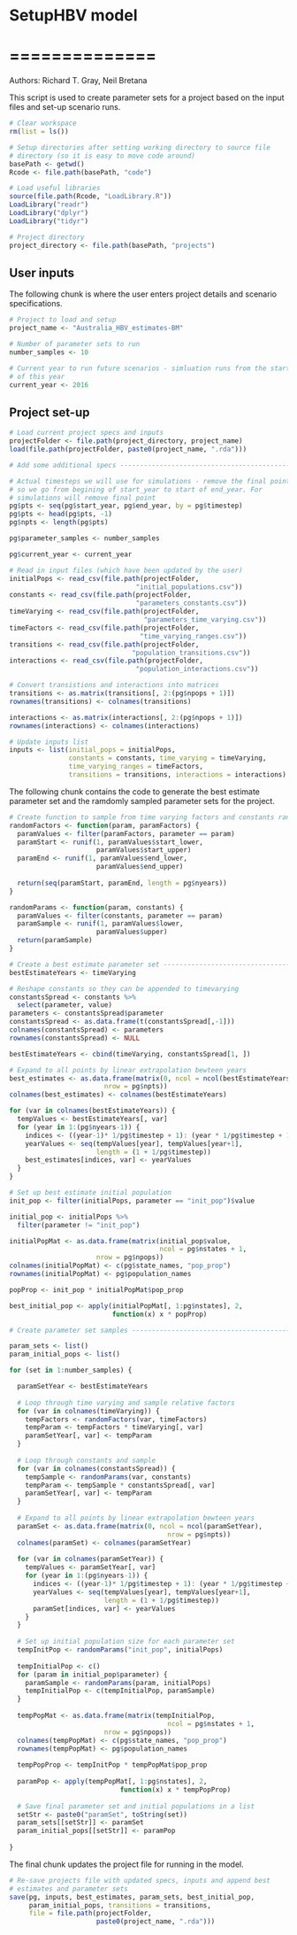 # SetupHBV model 
# ==============

Authors: Richard T. Gray, Neil Bretana

This script is used to create parameter sets for a project based on the 
input files and set-up scenario runs. 

```r
# Clear workspace
rm(list = ls()) 

# Setup directories after setting working directory to source file 
# directory (so it is easy to move code around)
basePath <- getwd()
Rcode <- file.path(basePath, "code")

# Load useful libraries
source(file.path(Rcode, "LoadLibrary.R"))
LoadLibrary("readr")
LoadLibrary("dplyr")
LoadLibrary("tidyr")

# Project directory
project_directory <- file.path(basePath, "projects")

```

## User inputs

The following chunk is where the user enters project details and
scenario specifications. 

```r

# Project to load and setup
project_name <- "Australia_HBV_estimates-BM"

# Number of parameter sets to run
number_samples <- 10

# Current year to run future scenarios - simluation runs from the start
# of this year
current_year <- 2016

```

## Project set-up



```r

# Load current project specs and inputs
projectFolder <- file.path(project_directory, project_name)
load(file.path(projectFolder, paste0(project_name, ".rda")))

# Add some additional specs -----------------------------------------------

# Actual timesteps we will use for simulations - remove the final point
# so we go from begining of start_year to start of end_year. For 
# simulations will remove final point
pg$pts <- seq(pg$start_year, pg$end_year, by = pg$timestep)
pg$pts <- head(pg$pts, -1)
pg$npts <- length(pg$pts)

pg$parameter_samples <- number_samples

pg$current_year <- current_year

# Read in input files (which have been updated by the user)
initialPops <- read_csv(file.path(projectFolder,
                                "initial_populations.csv"))
constants <- read_csv(file.path(projectFolder,
                                "parameters_constants.csv"))
timeVarying <- read_csv(file.path(projectFolder,
                                  "parameters_time_varying.csv"))
timeFactors <- read_csv(file.path(projectFolder,
                                 "time_varying_ranges.csv"))
transitions <- read_csv(file.path(projectFolder,
                               "population_transitions.csv"))
interactions <- read_csv(file.path(projectFolder,
                                "population_interactions.csv"))

# Convert transistions and interactions into matrices
transitions <- as.matrix(transitions[, 2:(pg$npops + 1)])
rownames(transitions) <- colnames(transitions)

interactions <- as.matrix(interactions[, 2:(pg$npops + 1)])
rownames(interactions) <- colnames(interactions)

# Update inputs list
inputs <- list(initial_pops = initialPops, 
               constants = constants, time_varying = timeVarying,
               time_varying_ranges = timeFactors,
               transitions = transitions, interactions = interactions)

```
  
The following chunk contains the code to generate the best estimate 
parameter set and the ramdomly sampled parameter sets for the project.
  
```r

# Create function to sample from time varying factors and constants range
randomFactors <- function(param, paramFactors) { 
  paramValues <- filter(paramFactors, parameter == param)
  paramStart <- runif(1, paramValues$start_lower, 
                      paramValues$start_upper)
  paramEnd <- runif(1, paramValues$end_lower, 
                      paramValues$end_upper)
  
  return(seq(paramStart, paramEnd, length = pg$nyears))
}

randomParams <- function(param, constants) { 
  paramValues <- filter(constants, parameter == param)
  paramSample <- runif(1, paramValues$lower, 
                      paramValues$upper)
  return(paramSample)
} 

# Create a best estimate parameter set -----------------------------------
bestEstimateYears <- timeVarying

# Reshape constants so they can be appended to timevarying
constantsSpread <- constants %>%
  select(parameter, value)
parameters <- constantsSpread$parameter
constantsSpread <- as.data.frame(t(constantsSpread[,-1]))
colnames(constantsSpread) <- parameters
rownames(constantsSpread) <- NULL

bestEstimateYears <- cbind(timeVarying, constantsSpread[1, ])

# Expand to all points by linear extrapolation bewteen years
best_estimates <- as.data.frame(matrix(0, ncol = ncol(bestEstimateYears), 
                        nrow = pg$npts))
colnames(best_estimates) <- colnames(bestEstimateYears)

for (var in colnames(bestEstimateYears)) {
  tempValues <- bestEstimateYears[, var]
  for (year in 1:(pg$nyears-1)) {
    indices <- ((year-1)* 1/pg$timestep + 1): (year * 1/pg$timestep + 1)
    yearValues <- seq(tempValues[year], tempValues[year+1], 
                      length = (1 + 1/pg$timestep))
    best_estimates[indices, var] <- yearValues
  }  
}

# Set up best estimate initial population
init_pop <- filter(initialPops, parameter == "init_pop")$value

initial_pop <- initialPops %>%
  filter(parameter != "init_pop")

initialPopMat <- as.data.frame(matrix(initial_pop$value, 
                                      ncol = pg$nstates + 1,  
                      nrow = pg$npops))
colnames(initialPopMat) <- c(pg$state_names, "pop_prop")
rownames(initialPopMat) <- pg$population_names

popProp <- init_pop * initialPopMat$pop_prop

best_initial_pop <- apply(initialPopMat[, 1:pg$nstates], 2, 
                          function(x) x * popProp)

# Create parameter set samples --------------------------------------------

param_sets <- list()
param_initial_pops <- list()

for (set in 1:number_samples) {

  paramSetYear <- bestEstimateYears
  
  # Loop through time varying and sample relative factors
  for (var in colnames(timeVarying)) {
    tempFactors <- randomFactors(var, timeFactors)
    tempParam <- tempFactors * timeVarying[, var]
    paramSetYear[, var] <- tempParam
  }
  
  # Loop through constants and sample
  for (var in colnames(constantsSpread)) {
    tempSample <- randomParams(var, constants)
    tempParam <- tempSample * constantsSpread[, var]
    paramSetYear[, var] <- tempParam
  }
  
  # Expand to all points by linear extrapolation bewteen years
  paramSet <- as.data.frame(matrix(0, ncol = ncol(paramSetYear), 
                                        nrow = pg$npts))
  colnames(paramSet) <- colnames(paramSetYear)
  
  for (var in colnames(paramSetYear)) {
    tempValues <- paramSetYear[, var]
    for (year in 1:(pg$nyears-1)) {
      indices <- ((year-1)* 1/pg$timestep + 1): (year * 1/pg$timestep + 1)
      yearValues <- seq(tempValues[year], tempValues[year+1], 
                        length = (1 + 1/pg$timestep))
      paramSet[indices, var] <- yearValues
    }  
  }
  
  # Set up initial population size for each parameter set
  tempInitPop <- randomParams("init_pop", initialPops)
  
  tempInitialPop <- c()
  for (param in initial_pop$parameter) {
    paramSample <- randomParams(param, initialPops)
    tempInitialPop <- c(tempInitialPop, paramSample)
  }
  
  tempPopMat <- as.data.frame(matrix(tempInitialPop, 
                                        ncol = pg$nstates + 1,  
                        nrow = pg$npops))
  colnames(tempPopMat) <- c(pg$state_names, "pop_prop")
  rownames(tempPopMat) <- pg$population_names
  
  tempPopProp <- tempInitPop * tempPopMat$pop_prop
  
  paramPop <- apply(tempPopMat[, 1:pg$nstates], 2, 
                            function(x) x * tempPopProp)
  
  # Save final parameter set and initial populations in a list
  setStr <- paste0("paramSet", toString(set))
  param_sets[[setStr]] <- paramSet
  param_initial_pops[[setStr]] <- paramPop
  
}

```

The final chunk updates the project file for running in the model. 

```r
# Re-save projects file with updated specs, inputs and append best
# estimates and parameter sets
save(pg, inputs, best_estimates, param_sets, best_initial_pop,
     param_initial_pops, transitions = transitions, 
     file = file.path(projectFolder,
                      paste0(project_name, ".rda")))
```
  
               
